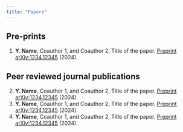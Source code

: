 ---
title: "Papers"
---

## Pre-prints

(@) **Y. Name**, Coauthor 1, and Coauthor 2, Title of the paper. [Preprint arXiv:1234.12345](https://arxiv.org/abs/1234.12345) (2024).

## Peer reviewed journal publications

(@) **Y. Name**, Coauthor 1, and Coauthor 2, Title of the paper. [Preprint arXiv:1234.12345](https://arxiv.org/abs/1234.12345) (2024).
(@) **Y. Name**, Coauthor 1, and Coauthor 2, Title of the paper. [Preprint arXiv:1234.12345](https://arxiv.org/abs/1234.12345) (2024).
(@) **Y. Name**, Coauthor 1, and Coauthor 2, Title of the paper. [Preprint arXiv:1234.12345](https://arxiv.org/abs/1234.12345) (2024).